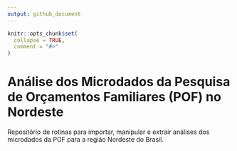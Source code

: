 ```yaml
---
output: github_document
---
```


<!-- README.md is generated from README.Rmd. Please edit that file -->

```r
knitr::opts_chunk$set(
  collapse = TRUE,
  comment = "#>"
)
```

# Análise dos Microdados da Pesquisa de Orçamentos Familiares (POF) no Nordeste

<!-- badges: start -->

<!-- badges: end -->

Repositório de rotinas para importar, manipular e extrair análises dos microdados da POF para a região Nordeste do Brasil.